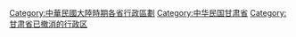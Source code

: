 [[Category:中華民國大陸時期各省行政區劃|Category:中華民國大陸時期各省行政區劃]]
[[Category:中华民国甘肃省|Category:中华民国甘肃省]]
[[Category:甘肃省已撤消的行政区|Category:甘肃省已撤消的行政区]]